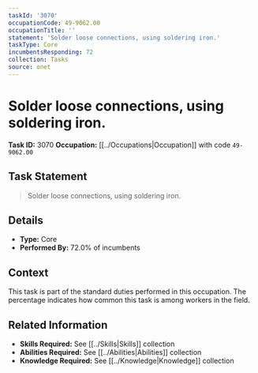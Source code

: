 ```yaml
---
taskId: '3070'
occupationCode: 49-9062.00
occupationTitle: ''
statement: 'Solder loose connections, using soldering iron.'
taskType: Core
incumbentsResponding: 72
collection: Tasks
source: onet
---
```

# Solder loose connections, using soldering iron.

**Task ID:** 3070
**Occupation:** [[../Occupations|Occupation]] with code `49-9062.00`

## Task Statement

> Solder loose connections, using soldering iron.

## Details

- **Type:** Core
- **Performed By:** 72.0% of incumbents

## Context

This task is part of the standard duties performed in this occupation. The percentage indicates how common this task is among workers in the field.

## Related Information

- **Skills Required:** See [[../Skills|Skills]] collection
- **Abilities Required:** See [[../Abilities|Abilities]] collection
- **Knowledge Required:** See [[../Knowledge|Knowledge]] collection
